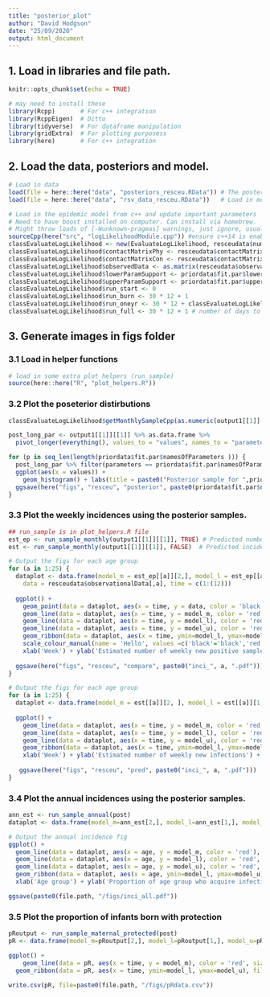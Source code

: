 ```yaml
---
title: "posterior_plot"
author: "David Hodgson"
date: "25/09/2020"
output: html_document
---
```


## 1. Load in libraries and file path.

```r
knitr::opts_chunk$set(echo = TRUE)

# may need to install these
library(Rcpp)       # For c++ integration
library(RcppEigen)  # Ditto
library(tidyverse)  # For dataframe manipulation
library(gridExtra)  # For plotting purposess 
library(here)       # For c++ integration

```

## 2. Load the data, posteriors and model.

```r

# Load in data
load(file = here::here("data", "posteriors_resceu.RData")) # The posteriors from the true model
load(file = here::here("data", "rsv_data_resceu.RData"))   # Load in model data, including observation data (which is made up i.e. not the same as I used in the paper).

# Load in the epidemic model from c++ and update important parameters
# Need to have boost installed on computer. Can install via homebrew.
# Might throw loads of [-Wunknown-pragmas] warnings, just ignore, usually an issue with the coompiler.
sourceCpp(here("src", "logLikelihoodModule.cpp")) #ensure c++14 is enabled
classEvaluateLogLikelihood <- new(EvaluateLogLikelihood, resceudata$numberDailyLiveBirths, resceudata$population, resceudata$ageGroupBoundary) # Calls class
classEvaluateLogLikelihood$contactMatrixPhy <- resceudata$contactMatrixPhy
classEvaluateLogLikelihood$contactMatrixCon <- resceudata$contactMatrixCon
classEvaluateLogLikelihood$observedData <- as.matrix(resceudata$observationalData)
classEvaluateLogLikelihood$lowerParamSupport <- priordata$fit.par$lowerParSupport
classEvaluateLogLikelihood$upperParamSupport <- priordata$fit.par$upperParSupport
classEvaluateLogLikelihood$run_start <- 0
classEvaluateLogLikelihood$run_burn <- 30 * 12 + 1
classEvaluateLogLikelihood$run_oneyr <- 30 * 12 + classEvaluateLogLikelihood$run_burn
classEvaluateLogLikelihood$run_full <- 30 * 12 + 1 # number of days to fit the data and model to

```

## 3. Generate images in figs folder
### 3.1 Load in helper functions

```r

# load in some extra plot helpers (run_sample)
source(here::here("R", "plot_helpers.R"))

```

### 3.2 Plot the poseterior distirbutions

```r

classEvaluateLogLikelihood$getMonthlySampleCpp(as.numeric(output1[[1]][[1]][9999, ]), FALSE)

post_long_par <- output1[[1]][[1]] %>% as.data.frame %>%
  pivot_longer(everything(), values_to = "values", names_to = "parameters")

for (p in seq_len(length(priordata$fit.par$namesOfParameters ))) {
  post_long_par %>% filter(parameters == priordata$fit.par$namesOfParameters[p]) %>% 
  ggplot(aes(x = values)) +
    geom_histogram() + labs(title = paste0("Posterior sample for ",priordata$fit.par$namesOfParameters[p]))
  ggsave(here("figs", "resceu", "posterior", paste0(priordata$fit.par$namesOfParameters[p], ".pdf")))
}

```

### 3.3 Plot the weekly incidences using the posterior samples.

```r

## run_sample is in plot_helpers.R file
est_ep <- run_sample_monthly(output1[[1]][[1]], TRUE) # Predicted number of positive samples (useful for comparing the model-predicted incidence with the data)
est <- run_sample_monthly(output1[[1]][[1]], FALSE)  # Predicted incidence

# Output the figs for each age group
for (a in 1:25) {
  dataplot <- data.frame(model_m = est_ep[[a]][2,], model_l = est_ep[[a]][1,], model_u = est_ep[[a]][3,], 
    data = resceudata$observationalData[,a], time = c(1:(12)))
  
  ggplot() +
    geom_point(data = dataplot, aes(x = time, y = data, color = 'black'), size=0.5, alpha=0.5) +
    geom_line(data = dataplot, aes(x = time, y = model_m, color = 'red'), size=0.4, linetype="dotted") +
    geom_line(data = dataplot, aes(x = time, y = model_l), color = 'red', size=0.4, alpha=0.5) +
    geom_line(data = dataplot, aes(x = time, y = model_u), color = 'red', size=0.4, alpha=0.5) +
    geom_ribbon(data = dataplot, aes(x = time, ymin=model_l, ymax=model_u), fill="red", alpha=0.5) + 
    scale_colour_manual(name = 'Hello', values =c('black'='black','red'='red'), labels = c('Observational data','Model-predicted')) + 
    xlab('Week') + ylab('Estimated number of weekly new positive samples') + ggtitle(paste("Age group", a))
  
  ggsave(here("figs", "resceu", "compare", paste0("inci_", a, ".pdf")))
}

# Output the figs for each age group
for (a in 1:25) {
  dataplot <- data.frame(model_m = est[[a]][2, ], model_l = est[[a]][1, ], model_u = est[[a]][3, ], time = c(1:(12)))
  
  ggplot() +
    geom_line(data = dataplot, aes(x = time, y = model_m, color = 'red'), size=0.4, linetype="dotted") +
    geom_line(data = dataplot, aes(x = time, y = model_l), color = 'red', size=0.4, alpha=0.5) +
    geom_line(data = dataplot, aes(x = time, y = model_u), color = 'red', size=0.4, alpha=0.5) +
    geom_ribbon(data = dataplot, aes(x = time, ymin=model_l, ymax=model_u), fill="red", alpha=0.5) + 
    xlab('Week') + ylab('Estimated number of weekly new infections') + ggtitle(paste("Age group", a))
  
   ggsave(here("figs", "resceu", "pred", paste0("inci_", a, ".pdf")))
}

```

### 3.4 Plot the annual incidences using the posterior samples.

```r

ann_est <- run_sample_annual(post)
dataplot <- data.frame(model_m=ann_est[2,], model_l=ann_est[1,], model_u=ann_est[3,], age=1:ageGroupNumber)

# Output the annual incidence fig
ggplot() + 
  geom_line(data = dataplot, aes(x = age, y = model_m, color = 'red'), size=0.4, linetype="dotted") +
  geom_line(data = dataplot, aes(x = age, y = model_l), color = 'red', size=0.4, alpha=0.5) +
  geom_line(data = dataplot, aes(x = age, y = model_u), color = 'red', size=0.4, alpha=0.5) +
  geom_ribbon(data = dataplot, aes(x = age, ymin=model_l, ymax=model_u), fill="red", alpha=0.5) + 
  xlab('Age group') + ylab('Proportion of age group who acquire infection  annually') + ggtitle("Annual incidence")

ggsave(paste0(file.path, "/figs/inci_all.pdf"))

```
### 3.5 Plot the proportion of infants born with protection

```r

pRoutput <- run_sample_maternal_protected(post)
pR <- data.frame(model_m=pRoutput[2,], model_l=pRoutput[1,], model_u=pRoutput[3,], time=1:364)

ggplot() + 
    geom_line(data = pR, aes(x = time, y = model_m), color = 'red', size=0.4, alpha=0.5) +
  geom_ribbon(data = pR, aes(x = time, ymin=model_l, ymax=model_u), fill="red", alpha=0.5)

write.csv(pR, file=paste0(file.path, "/figs/pRdata.csv"))

```